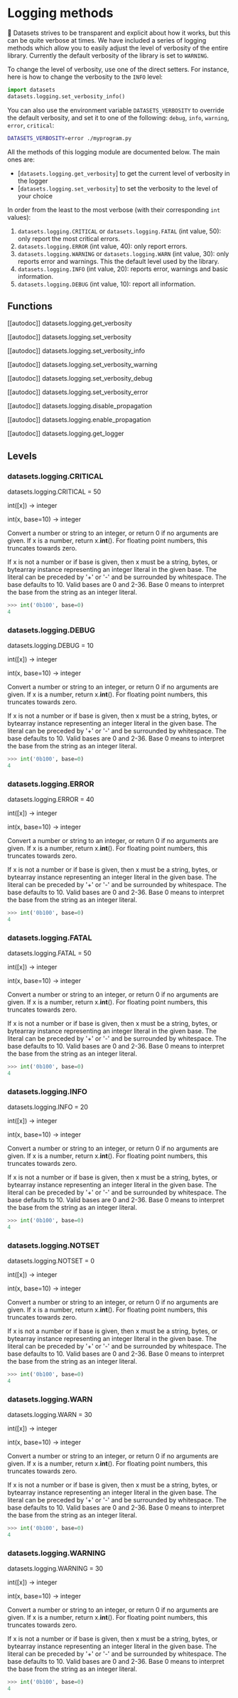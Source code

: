 # Logging methods

🤗 Datasets strives to be transparent and explicit about how it works, but this can be quite verbose at times. We have included a series of logging methods which allow you to easily adjust the level of verbosity of the entire library. Currently the default verbosity of the library is set to `WARNING`.

To change the level of verbosity, use one of the direct setters. For instance, here is how to change the verbosity to the `INFO` level:

```python
import datasets
datasets.logging.set_verbosity_info()
```

You can also use the environment variable `DATASETS_VERBOSITY` to override the default verbosity, and set it to one of the following: `debug`, `info`, `warning`, `error`, `critical`:

```bash
DATASETS_VERBOSITY=error ./myprogram.py
```

All the methods of this logging module are documented below. The main ones are:

- [`datasets.logging.get_verbosity`] to get the current level of verbosity in the logger
- [`datasets.logging.set_verbosity`] to set the verbosity to the level of your choice

In order from the least to the most verbose (with their corresponding `int` values):

1. `datasets.logging.CRITICAL` or `datasets.logging.FATAL` (int value, 50): only report the most critical errors.
2. `datasets.logging.ERROR` (int value, 40): only report errors.
3. `datasets.logging.WARNING` or `datasets.logging.WARN` (int value, 30): only reports error and warnings. This the default level used by the library.
4. `datasets.logging.INFO` (int value, 20): reports error, warnings and basic information.
5. `datasets.logging.DEBUG` (int value, 10): report all information.


## Functions

[[autodoc]] datasets.logging.get_verbosity

[[autodoc]] datasets.logging.set_verbosity

[[autodoc]] datasets.logging.set_verbosity_info

[[autodoc]] datasets.logging.set_verbosity_warning

[[autodoc]] datasets.logging.set_verbosity_debug

[[autodoc]] datasets.logging.set_verbosity_error

[[autodoc]] datasets.logging.disable_propagation

[[autodoc]] datasets.logging.enable_propagation

[[autodoc]] datasets.logging.get_logger

## Levels

### datasets.logging.CRITICAL

datasets.logging.CRITICAL = 50

int([x]) -> integer

int(x, base=10) -> integer

Convert a number or string to an integer, or return 0 if no arguments
are given.  If x is a number, return x.__int__().  For floating point
numbers, this truncates towards zero.

If x is not a number or if base is given, then x must be a string,
bytes, or bytearray instance representing an integer literal in the
given base.  The literal can be preceded by '+' or '-' and be surrounded
by whitespace.  The base defaults to 10.  Valid bases are 0 and 2-36.
Base 0 means to interpret the base from the string as an integer literal.

```py
>>> int('0b100', base=0)
4
```

### datasets.logging.DEBUG

datasets.logging.DEBUG = 10

int([x]) -> integer

int(x, base=10) -> integer

Convert a number or string to an integer, or return 0 if no arguments
are given.  If x is a number, return x.__int__().  For floating point
numbers, this truncates towards zero.

If x is not a number or if base is given, then x must be a string,
bytes, or bytearray instance representing an integer literal in the
given base.  The literal can be preceded by '+' or '-' and be surrounded
by whitespace.  The base defaults to 10.  Valid bases are 0 and 2-36.
Base 0 means to interpret the base from the string as an integer literal.

```py
>>> int('0b100', base=0)
4
```

### datasets.logging.ERROR

datasets.logging.ERROR = 40

int([x]) -> integer

int(x, base=10) -> integer

Convert a number or string to an integer, or return 0 if no arguments
are given.  If x is a number, return x.__int__().  For floating point
numbers, this truncates towards zero.

If x is not a number or if base is given, then x must be a string,
bytes, or bytearray instance representing an integer literal in the
given base.  The literal can be preceded by '+' or '-' and be surrounded
by whitespace.  The base defaults to 10.  Valid bases are 0 and 2-36.
Base 0 means to interpret the base from the string as an integer literal.

```py
>>> int('0b100', base=0)
4
```

### datasets.logging.FATAL

datasets.logging.FATAL = 50

int([x]) -> integer

int(x, base=10) -> integer

Convert a number or string to an integer, or return 0 if no arguments
are given.  If x is a number, return x.__int__().  For floating point
numbers, this truncates towards zero.

If x is not a number or if base is given, then x must be a string,
bytes, or bytearray instance representing an integer literal in the
given base.  The literal can be preceded by '+' or '-' and be surrounded
by whitespace.  The base defaults to 10.  Valid bases are 0 and 2-36.
Base 0 means to interpret the base from the string as an integer literal.

```py
>>> int('0b100', base=0)
4
```

### datasets.logging.INFO

datasets.logging.INFO = 20

int([x]) -> integer

int(x, base=10) -> integer

Convert a number or string to an integer, or return 0 if no arguments
are given.  If x is a number, return x.__int__().  For floating point
numbers, this truncates towards zero.

If x is not a number or if base is given, then x must be a string,
bytes, or bytearray instance representing an integer literal in the
given base.  The literal can be preceded by '+' or '-' and be surrounded
by whitespace.  The base defaults to 10.  Valid bases are 0 and 2-36.
Base 0 means to interpret the base from the string as an integer literal.

```py
>>> int('0b100', base=0)
4
```

### datasets.logging.NOTSET

datasets.logging.NOTSET = 0

int([x]) -> integer

int(x, base=10) -> integer

Convert a number or string to an integer, or return 0 if no arguments
are given.  If x is a number, return x.__int__().  For floating point
numbers, this truncates towards zero.

If x is not a number or if base is given, then x must be a string,
bytes, or bytearray instance representing an integer literal in the
given base.  The literal can be preceded by '+' or '-' and be surrounded
by whitespace.  The base defaults to 10.  Valid bases are 0 and 2-36.
Base 0 means to interpret the base from the string as an integer literal.

```py
>>> int('0b100', base=0)
4
```

### datasets.logging.WARN

datasets.logging.WARN = 30

int([x]) -> integer

int(x, base=10) -> integer

Convert a number or string to an integer, or return 0 if no arguments
are given.  If x is a number, return x.__int__().  For floating point
numbers, this truncates towards zero.

If x is not a number or if base is given, then x must be a string,
bytes, or bytearray instance representing an integer literal in the
given base.  The literal can be preceded by '+' or '-' and be surrounded
by whitespace.  The base defaults to 10.  Valid bases are 0 and 2-36.
Base 0 means to interpret the base from the string as an integer literal.

```py
>>> int('0b100', base=0)
4
```

### datasets.logging.WARNING

datasets.logging.WARNING = 30

int([x]) -> integer

int(x, base=10) -> integer

Convert a number or string to an integer, or return 0 if no arguments
are given.  If x is a number, return x.__int__().  For floating point
numbers, this truncates towards zero.

If x is not a number or if base is given, then x must be a string,
bytes, or bytearray instance representing an integer literal in the
given base.  The literal can be preceded by '+' or '-' and be surrounded
by whitespace.  The base defaults to 10.  Valid bases are 0 and 2-36.
Base 0 means to interpret the base from the string as an integer literal.

```py
>>> int('0b100', base=0)
4
```
